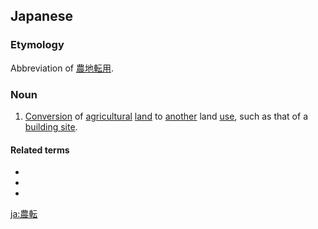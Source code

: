 ==Japanese==
{{ja-kanjitab|のう|てん|yomi=o}}

===Etymology===
Abbreviation of [[農地転用]].

===Noun===
{{ja-noun|のうてん|kyu=農轉}}

# [[conversion|Conversion]] of [[agricultural]] [[land]] to [[another]] land [[use]], such as that of a [[building site]].

====Related terms====
* {{l|ja|農地}}
* {{l|ja|農業}}
* {{l|ja|用途}}

[[ja:農転]]